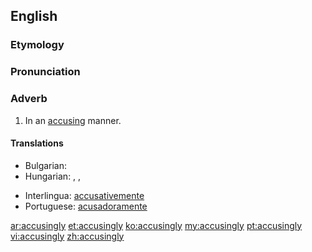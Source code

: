 ==English==

===Etymology===
{{suffix|accusing|ly}}

===Pronunciation===
{{a|US}} {{IPA|/ə.ˈkju.zɪŋ.li/}}

===Adverb===
{{en-adv}}

# In an [[accusing]] manner.

====Translations====
{{trans-top|in an accusing manner}}
* Bulgarian: {{t|bg|укорително}}
* Hungarian: {{t-|hu|vádlóan}}, {{t|hu|vádolva}}, {{t|hu|szemrehányóan}}
{{trans-mid}}
* Interlingua: [[accusativemente]]
* Portuguese: [[acusadoramente]]
{{trans-bottom}}

[[ar:accusingly]]
[[et:accusingly]]
[[ko:accusingly]]
[[my:accusingly]]
[[pt:accusingly]]
[[vi:accusingly]]
[[zh:accusingly]]